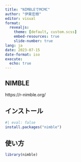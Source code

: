 ```yaml
---
title: "NIMBLEでMCMC"
author: "伊東宏樹"
editor: visual
format:
  revealjs:
    theme: [default, custom.scss]
    embed-resources: true
    slide-number: true
lang: ja
date: 2023-07-15
date-format: iso
execute:
  echo: true
---
```


## NIMBLE

https://r-nimble.org/

## インストール

```r
#| eval: false
install.packages("nimble")
```

## 使い方

```r
library(nimble)
```

